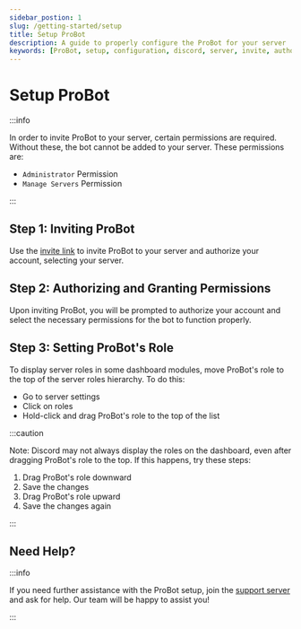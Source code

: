 ```yaml
---
sidebar_postion: 1
slug: /getting-started/setup
title: Setup ProBot
description: A guide to properly configure the ProBot for your server
keywords: [ProBot, setup, configuration, discord, server, invite, authorization, permissions, role, hierarchy, dashboard, support]
---
```


# Setup ProBot 

:::info

In order to invite ProBot to your server, certain permissions are required. Without these, the bot cannot be added to your server. These permissions are:

- `Administrator` Permission 
- `Manage Servers` Permission

:::

## Step 1: Inviting ProBot

Use the [invite link](https://probot.io/invite) to invite ProBot to your server and authorize your account, selecting your server.

## Step 2: Authorizing and Granting Permissions

Upon inviting ProBot, you will be prompted to authorize your account and select the necessary permissions for the bot to function properly.

## Step 3: Setting ProBot's Role

To display server roles in some dashboard modules, move ProBot's role to the top of the server roles hierarchy. To do this:
- Go to server settings 
- Click on roles
- Hold-click and drag ProBot's role to the top of the list

:::caution

Note: Discord may not always display the roles on the dashboard, even after dragging ProBot's role to the top. If this happens, try these steps:
1. Drag ProBot's role downward 
2. Save the changes
3. Drag ProBot's role upward
4. Save the changes again

:::

## Need Help?

:::info

If you need further assistance with the ProBot setup, join the [support server](https://discord.gg/probot) and ask for help. Our team will be happy to assist you!

:::